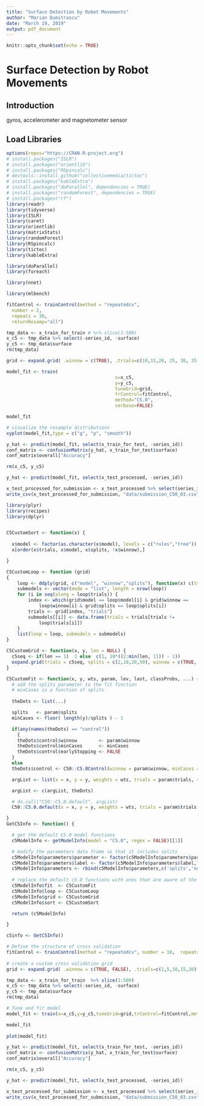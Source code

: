 ```yaml
---
title: "Surface Detection by Robot Movements"
author: "Marian Dumitrascu"
date: "March 19, 2019"
output: pdf_document
---
```


```r
knitr::opts_chunk$set(echo = TRUE)
```
# Surface Detection by Robot Movements


## Introduction

gyros, accelerometer and magnetometer sensor

## Load Libraries

```r
options(repos="https://CRAN.R-project.org")
# install.packages("ISLR")
# install.packages("orientlib")
# install.packages("RSpincalc")
# devtools::install_github("collectivemedia/tictoc")
# install.packages("kableExtra")
# install.packages("doParallel", dependencies = TRUE)
# install.packages("randomForest", dependencies = TRUE)
# install.packages("rf")
library(readr)
library(tidyverse)
library(ISLR)
library(caret)
library(orientlib)
library(matrixStats)
library(randomForest)
library(RSpincalc)
library(tictoc)
library(kableExtra)

library(doParallel)
library(foreach)

library(nnet)

library(mlbench)

```






```r

fitControl <- trainControl(method = "repeatedcv",
  number = 2,
  repeats = 30, 
  returnResamp="all")

tmp_data <- x_train_for_train # %>% slice(1:500)
x_c5 <- tmp_data %>% select(-series_id, -surface) 
y_c5 <- tmp_data$surface 
rm(tmp_data)

grid <- expand.grid( .winnow = c(TRUE), .trials=c(10,15,20, 25, 30, 35), .model="tree" )

model_fit <- train(
										x=x_c5,
										y=y_c5,
										tuneGrid=grid,
										trControl=fitControl,
										method="C5.0",
										verbose=FALSE)

model_fit

# visualize the resample distributions
xyplot(model_fit,type = c("g", "p", "smooth"))

y_hat <- predict(model_fit, select(x_train_for_test, -series_id))
conf_matrix <- confusionMatrix(y_hat, x_train_for_test$surface)
conf_matrix$overall["Accuracy"]

rm(x_c5, y_c5)

y_hat <- predict(model_fit, select(x_test_processed, -series_id))

x_test_processed_for_submission <- x_test_processed %>% select(series_id) %>% mutate(surface = y_hat)
write_csv(x_test_processed_for_submission, "data/submission_C50_03.csv")


```


```r
library(plyr)
library(recipes)
library(dplyr)


C5CustomSort <- function(x) {
  
  x$model <- factor(as.character(x$model), levels = c("rules","tree"))
  x[order(x$trials, x$model, x$splits, !x$winnow),]

}

C5CustomLoop <- function (grid) 
{
    loop <- ddply(grid, c("model", "winnow","splits"), function(x) c(trials = max(x$trials)))
    submodels <- vector(mode = "list", length = nrow(loop))
    for (i in seq(along = loop$trials)) {
        index <- which(grid$model == loop$model[i] & grid$winnow == 
            loop$winnow[i] & grid$splits == loop$splits[i])
        trials <- grid[index, "trials"]
        submodels[[i]] <- data.frame(trials = trials[trials != 
            loop$trials[i]])
    }
    list(loop = loop, submodels = submodels)
}

C5CustomGrid <- function(x, y, len = NULL) {
  c5seq <- if(len == 1)  1 else  c(1, 10*((2:min(len, 11)) - 1))
  expand.grid(trials = c5seq, splits = c(2,10,20,50), winnow = c(TRUE, FALSE), model = c("tree","rules"))
}

C5CustomFit <- function(x, y, wts, param, lev, last, classProbs, ...) {
  # add the splits parameter to the fit function
  # minCases is a function of splits
  
  theDots <- list(...)

  splits   <- param$splits
  minCases <- floor( length(y)/splits ) - 1

  if(any(names(theDots) == "control"))
	{
    theDots$control$winnow        <- param$winnow
    theDots$control$minCases      <- minCases
    theDots$control$earlyStopping <- FALSE
  }
  else
  theDots$control <- C50::C5.0Control(winnow = param$winnow, minCases = minCases, earlyStopping=FALSE )

  argList <- list(x = x, y = y, weights = wts, trials = param$trials, rules = param$model == "rules")

  argList <- c(argList, theDots)

  # do.call("C50::C5.0.default", argList)
  C50::C5.0.default(x = x, y = y, weights = wts, trials = param$trials, rules = param$model == "rules", theDots)

}
GetC5Info <- function() {

  # get the default C5.0 model functions
  c5ModelInfo <- getModelInfo(model = "C5.0", regex = FALSE)[[1]]

  # modify the parameters data frame so that it includes splits
  c5ModelInfo$parameters$parameter <- factor(c5ModelInfo$parameters$parameter,levels=c(levels(c5ModelInfo$parameters$parameter),'splits'))
  c5ModelInfo$parameters$label <- factor(c5ModelInfo$parameters$label,levels=c(levels(c5ModelInfo$parameters$label),'Splits'))
  c5ModelInfo$parameters <- rbind(c5ModelInfo$parameters,c('splits','numeric','Splits'))
  
  # replace the default c5.0 functions with ones that are aware of the splits parameter
  c5ModelInfo$fit  <- C5CustomFit
  c5ModelInfo$loop <- C5CustomLoop
  c5ModelInfo$grid <- C5CustomGrid
  c5ModelInfo$sort <- C5CustomSort

  return (c5ModelInfo)

}

c5info <- GetC5Info()

# Define the structure of cross validation
fitControl <- trainControl(method = "repeatedcv", number = 10,  repeats = 10)
 
# create a custom cross validation grid
grid <- expand.grid( .winnow = c(TRUE, FALSE), .trials=c(1,5,10,15,20), .model=c("tree"), .splits=c(2,5,10,15,20,25,50,100) )

tmp_data <- x_train_for_train  %>% slice(1:500)
x_c5 <- tmp_data %>% select(-series_id, -surface) 
y_c5 <- tmp_data$surface 
rm(tmp_data)

# Tune and fit model
model_fit <- train(x=x_c5,y=y_c5,tuneGrid=grid,trControl=fitControl,method=c5info,verbose=FALSE)

model_fit
		  
plot(model_fit)

y_hat <- predict(model_fit, select(x_train_for_test, -series_id))
conf_matrix <- confusionMatrix(y_hat, x_train_for_test$surface)
conf_matrix$overall["Accuracy"]

rm(x_c5, y_c5)

```





```r
y_hat <- predict(model_fit, select(x_test_processed, -series_id))

x_test_processed_for_submission <- x_test_processed %>% select(series_id) %>% mutate(surface = y_hat)
write_csv(x_test_processed_for_submission, "data/submission_C50_03.csv")
```

